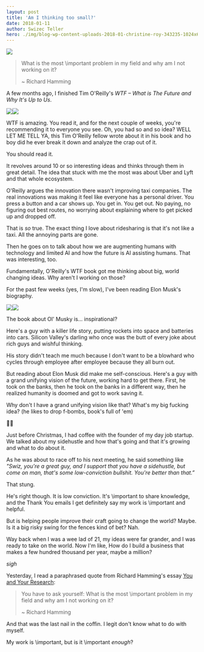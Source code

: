 ```yaml
---
layout: post
title: 'Am I thinking too small?'
date: 2018-01-11
author: Swizec Teller
hero: ./img/blog-wp-content-uploads-2018-01-christine-roy-343235-1024x685.jpg
---
```

![](./img/blog-wp-content-uploads-2018-01-christine-roy-343235-1024x685.jpg)



> What is the most \\important problem in my field and why am I not working on it?
>
>
>
> ~ Richard Hamming



A few months ago, I finished Tim O'Reilly's _WTF – What is The Future and Why It's Up to Us_.



[![](./img/widgets-q.jpg)](https://www.amazon.com/WTF-Whats-Future-Why-Its/dp/B0742L34QP/ref=as_li_ss_il?ie=UTF8&qid=1515691756&sr=8-1&keywords=what's+the+future+and+why+it's+up+to+us+by+tim+o'reilly&linkCode=li3&tag=ageewitahat-20&linkId=4c635672c2ee00f597203dfeea795cb2)![](./img/e-ir.gif)



WTF is amazing. You read it, and for the next couple of weeks, you're recommending it to everyone you see. Oh, you had so and so idea? WELL LET ME TELL YA, this Tim O'Reilly fellow wrote about it in his book and ho boy did he ever break it down and analyze the crap out of it.



You should read it.



It revolves around 10 or so interesting ideas and thinks through them in great detail. The idea that stuck with me the most was about Uber and Lyft and that whole ecosystem.



O'Reilly argues the innovation there wasn't improving taxi companies. The real innovations was making it feel like everyone has a personal driver. You press a button and a car shows up. You get in. You get out. No paying, no figuring out best routes, no worrying about explaining where to get picked up and dropped off.



That is _so_ true. The exact thing I love about ridesharing is that it's not like a taxi. All the annoying parts are gone.



Then he goes on to talk about how we are augmenting humans with technology and limited AI and how the future is AI assisting humans. That was interesting, too.



Fundamentally, O'Reilly's WTF book got me thinking about big, world changing ideas. Why aren't I working on those?



For the past few weeks (yes, I'm slow), I've been reading Elon Musk's biography.



[![](./img/widgets-q.jpg)](https://www.amazon.com/Elon-Musk-SpaceX-Fantastic-Future/dp/B00UVY52JO/ref=as_li_ss_il?s=books&ie=UTF8&qid=1515692261&sr=1-1&keywords=elon+musk&linkCode=li3&tag=ageewitahat-20&linkId=f9b85afd5ed0ca43d7b5506f7abacecf)![](./img/e-ir.gif)



The book about Ol' Musky is… inspirational?



Here's a guy with a killer life story, putting rockets into space and batteries into cars. Silicon Valley's darling who once was the butt of every joke about rich guys and wishful thinking.



His story didn't teach me much because I don't want to be a blowhard who cycles through employee after employee because they all burn out.



But reading about Elon Musk did make me self-conscious. Here's a guy with a grand unifying vision of the future, working hard to get there. First, he took on the banks, then he took on the banks in a different way, then he realized humanity is doomed and got to work saving it.



Why don't I have a grand unifying vision like that? What's my big fucking idea? (he likes to drop f-bombs, book's full of 'em)



🤔🤔



Just before Christmas, I had coffee with the founder of my day job startup. We talked about my sidehustle and how that's going and that it's growing and what to do about it.



As he was about to race off to his next meeting, he said something like _"Swiz, you're a great guy, and I support that you have a sidehustle, but come on man, that's some low-conviction bullshit. You're better than that.”_



That stung.



He's right though. It is low conviction. It's \\important to share knowledge, and the Thank You emails I get definitely say my work is \\important and helpful.



But is helping people improve their craft going to change the world? Maybe. Is it a big risky swing for the fences kind of bet? Nah.



Way back when I was a wee lad of 21, my ideas were far grander, and I was ready to take on the world. Now I'm like, How do I build a business that makes a few hundred thousand per year, maybe a million?



_sigh_



Yesterday, I read a paraphrased quote from Richard Hamming's essay [You and Your Research](http://www.cs.virginia.edu/~robins/YouAndYourResearch.html):



> You have to ask yourself: What is the most \\important problem in my field and why am I not working on it?
>
>
>
> ~ Richard Hamming



And that was the last nail in the coffin. I legit don't know what to do with myself.



My work is \\important, but is it \\important _enough_?